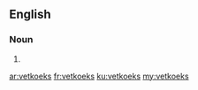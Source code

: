 ==English==

===Noun===
{{head|en}}

# {{plural of|vetkoek}}

[[ar:vetkoeks]]
[[fr:vetkoeks]]
[[ku:vetkoeks]]
[[my:vetkoeks]]